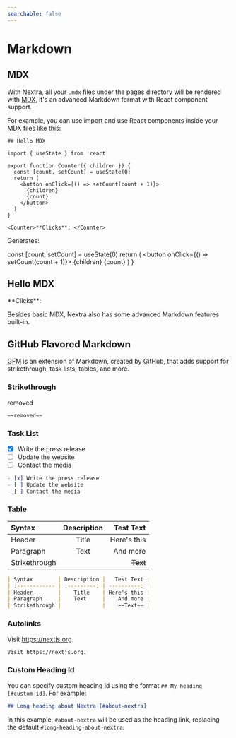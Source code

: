 ```yaml
---
searchable: false
---
```



# Markdown

## MDX

With Nextra, all your `.mdx` files under the pages directory will be rendered
with [MDX](https://mdxjs.com/about), it's an advanced Markdown format with React
component support.

For example, you can use import and use React components inside your MDX files
like this:

```mdx filename="MDX"
## Hello MDX

import { useState } from 'react'

export function Counter({ children }) {
  const [count, setCount] = useState(0)
  return (
    <button onClick={() => setCount(count + 1)}>
      {children}
      {count}
    </button>
  )
}

<Counter>**Clicks**: </Counter>
```

Generates:



  const [count, setCount] = useState(0)
  return (
    <button onClick={() => setCount(count + 1)}>
      {children}
      {count}
    </button>
  )
}

<div className="mt-6 rounded-xl border border-gray-200 p-4 dark:border-gray-900">
  <h2>Hello MDX</h2>
  <Counter>**Clicks**: </Counter>
</div>

Besides basic MDX, Nextra also has some advanced Markdown features built-in.

## GitHub Flavored Markdown

[GFM](https://github.github.com/gfm) is an extension of Markdown, created by
GitHub, that adds support for strikethrough, task lists, tables, and more.

### Strikethrough

~~removed~~

```md filename="Markdown"
~~removed~~
```

### Task List

- [x] Write the press release
- [ ] Update the website
- [ ] Contact the media

```md filename="Markdown"
- [x] Write the press release
- [ ] Update the website
- [ ] Contact the media
```

### Table

| Syntax        | Description |   Test Text |
| :------------ | :---------: | ----------: |
| Header        |    Title    | Here's this |
| Paragraph     |    Text     |    And more |
| Strikethrough |             |    ~~Text~~ |

```md filename="Markdown"
| Syntax        | Description |   Test Text |
| :------------ | :---------: | ----------: |
| Header        |    Title    | Here's this |
| Paragraph     |    Text     |    And more |
| Strikethrough |             |    ~~Text~~ |
```

### Autolinks

Visit https://nextjs.org.

```md
Visit https://nextjs.org.
```

### Custom Heading Id

You can specify custom heading id using the format `## My heading [#custom-id]`.
For example:

```md filename="Markdown"
## Long heading about Nextra [#about-nextra]
```

In this example, `#about-nextra` will be used as the heading link, replacing the
default `#long-heading-about-nextra`.


